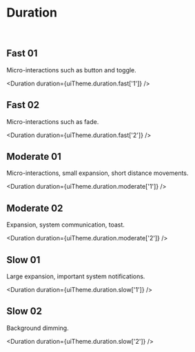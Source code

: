 


<Meta title="Duration" />

# Duration

<br />

## Fast 01

Micro-interactions such as button and toggle.

<Duration duration={uiTheme.duration.fast['1']} />

## Fast 02

Micro-interactions such as fade.

<Duration duration={uiTheme.duration.fast['2']} />

## Moderate 01

Micro-interactions, small expansion, short distance movements.

<Duration duration={uiTheme.duration.moderate['1']} />

## Moderate 02

Expansion, system communication, toast.

<Duration duration={uiTheme.duration.moderate['2']} />

## Slow 01

Large expansion, important system notifications.

<Duration duration={uiTheme.duration.slow['1']} />

## Slow 02

Background dimming.

<Duration duration={uiTheme.duration.slow['2']} />
